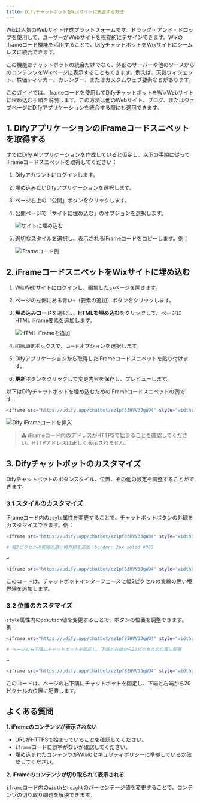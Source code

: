 ```yaml
---
title: DifyチャットボットをWixサイトに統合する方法
---
```



Wixは人気のWebサイト作成プラットフォームです。ドラッグ・アンド・ドロップを使用して、ユーザーがWebサイトを視覚的にデザインできます。Wixのiframeコード機能を活用することで、DifyチャットボットをWixサイトにシームレスに統合できます。

この機能はチャットボットの統合だけでなく、外部のサーバーや他のソースからのコンテンツをWixページに表示することもできます。例えば、天気ウィジェット、株価ティッカー、カレンダー、またはカスタムウェブ要素などがあります。

このガイドでは、iframeコードを使用してDifyチャットボットをWixWebサイトに埋め込む手順を説明します。この方法は他のWebサイト、ブログ、またはウェブページにDifyアプリケーションを統合する際にも適用できます。

## 1. DifyアプリケーションのiFrameコードスニペットを取得する

すでに[Dify AIアプリケーション](/ja-jp/guides/application-orchestrate/creating-an-application)を作成していると仮定し、以下の手順に従ってiFrameコードスニペットを取得してください：

1. Difyアカウントにログインします。
2. 埋め込みたいDifyアプリケーションを選択します。
3. ページ右上の「公開」ボタンをクリックします。
4.  公開ページで「サイトに埋め込む」のオプションを選択します。

    ![サイトに埋め込む](../../.gitbook/assets/best-practice-wix-2.png)
5.  適切なスタイルを選択し、表示されるiFrameコードをコピーします。例：

    ![iFrameコード例](../../.gitbook/assets/best-practice-wix-3.png)

## 2. iFrameコードスニペットをWixサイトに埋め込む

1. WixWebサイトにログインし、編集したいページを開きます。
2. ページの左側にある青い`+`（要素の追加）ボタンをクリックします。
3.  **埋め込みコード**を選択し、**HTMLを埋め込む**をクリックして、ページにHTML iFrame要素を追加します。

    ![HTML iFrameを追加](../../.gitbook/assets/best-practice-add-html-iframe.png)
4. `HTML設定`ボックスで、`コード`オプションを選択します。
5. Difyアプリケーションから取得したiFrameコードスニペットを貼り付けます。
6. **更新**ボタンをクリックして変更内容を保存し、プレビューします。

以下はDifyチャットボットを埋め込むためのiFrameコードスニペットの例です：

```bash
<iframe src="https://udify.app/chatbot/ez1pf83HVV3JgWO4" style="width: 100%; height: 100%; min-height: 700px" frameborder="0" allow="microphone"></iframe>
```

![Dify iFrameコードを挿入](../../.gitbook/assets/best-practice-insert-dify-iframe-code.png)

> ⚠️ iFrameコード内のアドレスがHTTPSで始まることを確認してください。HTTPアドレスは正しく表示されません。

## 3. Difyチャットボットのカスタマイズ

Difyチャットボットのボタンスタイル、位置、その他の設定を調整することができます。

### 3.1 スタイルのカスタマイズ

iFrameコード内の`style`属性を変更することで、チャットボットボタンの外観をカスタマイズできます。例：

```bash
<iframe src="https://udify.app/chatbot/ez1pf83HVV3JgWO4" style="width: 100%; height: 100%; min-height: 700px" frameborder="0" allow="microphone"></iframe>

# 幅2ピクセルの実線の黒い境界線を追加：border: 2px solid #000

→

<iframe src="https://udify.app/chatbot/ez1pf83HVV3JgWO4" style="width: 80%; height: 80%; min-height: 500px; border: 2px solid #000;" frameborder="0" allow="microphone"></iframe>
```

このコードは、チャットボットインターフェースに幅2ピクセルの実線の黒い境界線を追加します。

### 3.2 位置のカスタマイズ

`style`属性内の`position`値を変更することで、ボタンの位置を調整できます。例：

```bash
<iframe src="https://udify.app/chatbot/ez1pf83HVV3JgWO4" style="width: 100%; height: 100%; min-height: 700px" frameborder="0" allow="microphone"></iframe>

# ページの右下隅にチャットボットを固定し、下端と右端から20ピクセルの位置に配置

→

<iframe src="https://udify.app/chatbot/ez1pf83HVV3JgWO4" style="width: 100%; height: 100%; min-height: 700px; position: fixed; bottom: 20px; right: 20px;" frameborder="0" allow="microphone"></iframe>
```

このコードは、ページの右下隅にチャットボットを固定し、下端と右端から20ピクセルの位置に配置します。

## よくある質問

**1. iFrameのコンテンツが表示されない**

* URLがHTTPSで始まっていることを確認してください。
* `iframe`コードに誤字がないか確認してください。
* 埋め込まれたコンテンツがWixのセキュリティポリシーに準拠しているか確認してください。

**2. iFrameのコンテンツが切り取られて表示される**

`iframe`コード内の`width`と`height`のパーセンテージ値を変更することで、コンテンツの切り取り問題を解決できます。
